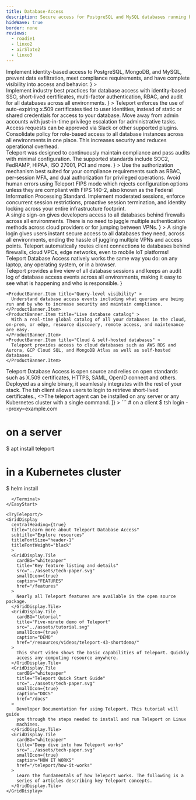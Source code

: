 ```yaml
---
title: Database-Access
description: Secure access for PostgreSQL and MySQL databases running behind NAT.
hideWave: true
border: none
reviews:
  - roadie1
  - linxo2
  - airSlate2
  - linxo3
---
```



<Section bg="grayWave">
  <AnimationHeader
    title="Teleport Database Access"
    subtitle="Teleport Access Plane"
    animation="terminal"
    terminalText="database"
    description={
      <>
        Implement identity-based access to PostgreSQL, MongoDB, and MySQL, prevent data exfiltration, meet compliance requirements, and have complete visibility into access and behavior.
      </>
    }
  >
  <TerminalAnimation text="database"/>
  </AnimationHeader>
  <AnnouncementBar />
</Section>
<Section bg="wavelight">
  <ProductBanner
    imgPosition="right"
    title="Easily secure your databases using security best practices"
    subtitle="For DevSecOps"
    src="../assets/database-image@2x-right-side.png"
    alt="a diagram of server architecture"
    description={
      <>
        Implement industry best practices for database access with identity-based SSO, short-lived certificates, multi-factor authentication, RBAC, and audit for all databases across all environments.
      </>
      }
  >
    <ProductBanner.Item title="Identity-based access" >
      Teleport enforces the use of auto-expiring x.509 certificates tied to user identities, instead of static or shared credentials for access to your database.
    </ProductBanner.Item>
    <ProductBanner.Item title="Access requests" >
      Move away from admin accounts with just-in-time privilege escalation for administrative tasks. Access requests can be approved via Slack or other supported plugins.
    </ProductBanner.Item>
    <ProductBanner.Item title="Consolidated policy" >
      Consolidate policy for role-based access to all  database instances across all environments in one place. This increases security and reduces operational overhead.
    </ProductBanner.Item>

  </ProductBanner>
</Section>

<Section bg="grayWave">
  <ProductBanner
    imgPosition="left"
    title="Meet compliance requirements"
    subtitle="For compliance-minded engineers"
    src="../assets/meet_compliance_requirements@2x.png"
    alt="a diagram of server architecture"
    description={
      <>
        Teleport was designed to continuously maintain compliance and pass audits with minimal configuration. The supported standards include SOC2, FedRAMP, HIPAA, ISO 27001, PCI and more.
      </>
      }
  >
    <ProductBanner.Item title="Advanced authorization" >
      Use the authorization mechanism best suited for your compliance requirements such as RBAC, per-session MFA, and dual authorization for privileged operations.
    </ProductBanner.Item>
    <ProductBanner.Item title="FIPS mode" >
      Avoid human errors using Teleport FIPS mode which rejects configuration options unless they are compliant with FIPS 140-2, also known as the Federal Information Processing Standard.
    </ProductBanner.Item>
     <ProductBanner.Item title="Session controls" >
      Implement moderated sessions, enforce concurrent session restrictions, proactive session termination, and identity locking across your entire infrastructure footprint.
    </ProductBanner.Item>
  </ProductBanner>
</Section>



<Section bg="wavelight">
  <ProductBanner
    imgPosition="right"
    title="Database security that doesn't get in the way"
    subtitle="For developers"
    src="../assets/globe-laptop-image@2x-right-side.png"
    alt="a diagram of server architecture"
    description={
      <>
        A single sign-on gives developers access to all databases behind firewalls across all environments. There is no need to juggle multiple authentication methods across cloud providers or for jumping between VPNs.
      </>
      }
  >
    <ProductBanner.Item title="Delightful experience" >
      A single login gives users instant secure access to all databases they need, across all environments, ending the hassle of juggling multiple VPNs and access points.
    </ProductBanner.Item>
    <ProductBanner.Item title="Unified connectivity" >
      Teleport automatically routes client connections to databases behind firewalls, cloud VPCs, edge networks, even to mobile IoT platforms!
    </ProductBanner.Item>
     <ProductBanner.Item title="Multi-platform" >
      Teleport Database Access natively works the same way you do: on any laptop, any operating system, or in a browser.
    </ProductBanner.Item>
  </ProductBanner>
</Section>
<Section bg="grayWave">
  <ProductBanner
    imgPosition="left"
    title="Complete visibility into access and behavior"
    subtitle="Audit log"
    src="../assets/pam-working-image@2x-right-side.png"
    alt="a diagram of server architecture"
    description={
      <>
        Teleport provides a live view of all database sessions and keeps an audit log of database access events across all environments, making it easy to see what is happening and who is responsible.
      </>
      }

>

    <ProductBanner.Item title="Query-level visibility" >
      Understand database access events including what queries are being run and by who to increase security and maintain compliance.
    </ProductBanner.Item>
    <ProductBanner.Item title="Live database catalog" >
      With a real-time global catalog of all your databases in the cloud, on-prem, or edge, resource discovery, remote access, and maintenance are easy.
    </ProductBanner.Item>
    <ProductBanner.Item title="Cloud & self-hosted databases" >
      Teleport provides access to cloud databases such as AWS RDS and Aurora, GCP Cloud SQL, and MongoDB Atlas as well as self-hosted databases.
    </ProductBanner.Item>

  </ProductBanner>
</Section>
<VideoBanner title="Demo Video" videoId="rPX_973PoW8" />
<WorksWith title="Works with everything you have">
  Teleport Database Access is open source and relies on open standards such as
  X.509 certificates, HTTPS, SAML, OpenID connect and others. Deployed as a
  single binary, it seamlessly integrates with the rest of your stack.
</WorksWith>
<EasyStart
  description="Teleport is easy to deploy and use. We believe that simplicity and good user experience are key to first-class security."
  listDescription="Teleport consists of just two binaries."
  listItems={[
    <>The <span style={{color: "#512FC9", fontFamily: "Ubuntu Mono"}}>tsh</span> client allows users to login to retrieve short-lived certificates.</>,
    <>The <span style={{color: "#512FC9", fontFamily: "Ubuntu Mono"}}>teleport</span> agent can be installed on any server or any Kubernetes cluster with a single command.</>
  ]}
>
  <Terminal>
```
# on a client
$ tsh login --proxy=example.com

# on a server
$ apt install teleport

# in a Kubernetes cluster
$ helm install
```
  </Terminal>
</EasyStart>

<TryTeleport/>
<GridDisplay
  centralHeading={true}
  title="Learn more about Teleport Database Access"
  subtitle="Explore resources"
  titleFontSize="header-1"
  titleFontWeight="black"
  >
  <GridDisplay.Tile
    cardBG="whitepaper"
    title="Key feature listing and details"
    src="../assets/tech-paper.svg"
    smallIcon={true}
    caption="FEATURES"
    href="/features"
  >
    Nearly all Teleport features are available in the open source package.
  </GridDisplay.Tile>
  <GridDisplay.Tile
    cardBG="tutorial"
    title="Five-minute demo of Teleport"
    src="../assets/tutorial.svg"
    smallIcon={true}
    caption="DEMO"
    href="/resources/videos/teleport-43-shortdemo/"
  >
    This short video shows the basic capabilities of Teleport. Quickly
    access any computing resource anywhere.
  </GridDisplay.Tile>
  <GridDisplay.Tile
    cardBG="whitepaper"
    title="Teleport Quick Start Guide"
    src="../assets/tech-paper.svg"
    smallIcon={true}
    caption="DOCS"
    href="/docs"
  >
    Developer Documentation for using Teleport. This tutorial will guide
    you through the steps needed to install and run Teleport on Linux
    machines.
  </GridDisplay.Tile>
  <GridDisplay.Tile
    cardBG="whitepaper"
    title="Deep dive into how Teleport works"
    src="../assets/tech-paper.svg"
    smallIcon={true}
    caption="HOW IT WORKS"
    href="/teleport/how-it-works"
  >
    Learn the fundamentals of how Teleport works. The following is a
    series of articles describing key Teleport concepts.
  </GridDisplay.Tile>
</GridDisplay>
